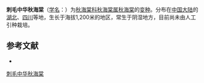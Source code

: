 {{Infraspeciesbox
| status = 
| status_system = 
| image =
| genus = Begonia
| species =grandis
| species link= 秋海棠
| subspecies =sinensis
| subspecies link=中华秋海棠
| varietas = puberula
| authority = [[Irmsch.|Irmsch.]], 1939
}}

'''刺毛中华秋海棠'''（[[学名|学名]]：{{lang|la|''Begonia grandis'' subsp. ''sinensis'' var. ''puberula''}}）为[[秋海棠科|秋海棠科]][[秋海棠属|秋海棠属]][[秋海棠|秋海棠]]的[[变种|变种]]。分布在[[中国大陆|中国大陆]]的[[湖北|湖北]]、[[四川|四川]]等地，生长于海拔1,200米的地区，常生于阴湿地方，目前尚未由人工引种栽培。

== 参考文献 ==
<div class="references-small">
* {{cite web| url =http://www.bioinfo.cn/db05/KmzwSpecies.php?action=view&id=29470| title =刺毛中华秋海棠（变种）| work =《中国高等植物数据库全库》| publisher =中国科学院微生物研究所| author =昆明植物研究所| accessdate =2009-02-26| deadurl =yes| archiveurl =https://web.archive.org/web/20160305084219/http://www.bioinfo.cn/db05/KmzwSpecies.php?action=view&id=29470| archivedate =2016-03-05}}
</div>

{{植物小作品}}
[[Category:秋海棠属|刺毛中华秋海棠]]